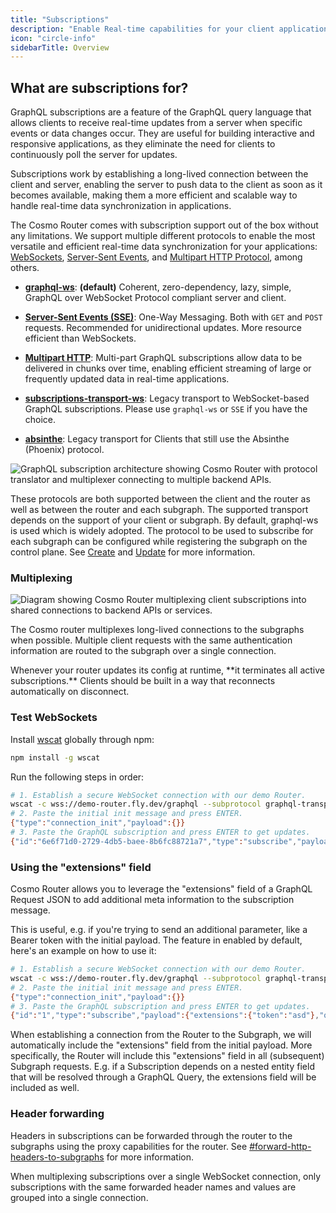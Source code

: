 ```yaml
---
title: "Subscriptions"
description: "Enable Real-time capabilities for your client applications."
icon: "circle-info"
sidebarTitle: Overview
---
```


## What are subscriptions for?

GraphQL subscriptions are a feature of the GraphQL query language that allows clients to receive real-time updates from a server when specific events or data changes occur. They are useful for building interactive and responsive applications, as they eliminate the need for clients to continuously poll the server for updates.

Subscriptions work by establishing a long-lived connection between the client and server, enabling the server to push data to the client as soon as it becomes available, making them a more efficient and scalable way to handle real-time data synchronization in applications.

The Cosmo Router comes with subscription support out of the box without any limitations. We support multiple different protocols to enable the most versatile and efficient real-time data synchronization for your applications: [WebSockets](/router/subscriptions/websocket-subprotocols), [Server-Sent Events](/router/subscriptions/server-sent-events-sse), and [Multipart HTTP Protocol](/router/subscriptions/multipart-http-requests), among others.

* [**graphql-ws**](https://github.com/enisdenjo/graphql-ws): **(default)** Coherent, zero-dependency, lazy, simple, GraphQL over WebSocket Protocol compliant server and client.

* [**Server-Sent Events (SSE)**](https://en.wikipedia.org/wiki/Server-sent_events): One-Way Messaging. Both with `GET` and `POST` requests. Recommended for unidirectional updates. More resource efficient than WebSockets.

* [**Multipart HTTP**](https://www.apollographql.com/docs/graphos/routing/operations/subscriptions/multipart-protocol): Multi-part GraphQL subscriptions allow data to be delivered in chunks over time, enabling efficient streaming of large or frequently updated data in real-time applications.

* [**subscriptions-transport-ws**](https://github.com/apollographql/subscriptions-transport-ws): Legacy transport to WebSocket-based GraphQL subscriptions. Please use `graphql-ws` or `SSE` if you have the choice.

* [**absinthe**](https://github.com/absinthe-graphql/absinthe_phoenix): Legacy transport for Clients that still use the Absinthe (Phoenix) protocol.

<Frame caption="Subscription architecture with router, protocol translator, and multiplexer.">
  <img
    src="/images/router/cosmo-router-subscription-architecture.png"
    alt="GraphQL subscription architecture showing Cosmo Router with protocol translator and multiplexer connecting to multiple backend APIs."
  />
</Frame>


These protocols are both supported between the client and the router as well as between the router and each subgraph. The supported transport depends on the support of your client or subgraph. By default, graphql-ws is used which is widely adopted. The protocol to be used to subscribe for each subgraph can be configured while registering the subgraph on the control plane. See [Create](/cli/subgraph/create) and [Update](/cli/subgraph/update) for more information.

### Multiplexing

<Frame caption="Multiplexing connections between clients and backend services.">
  <img
    src="/images/router/cosmo-router-multiplexing-connections.png"
    alt="Diagram showing Cosmo Router multiplexing client subscriptions into shared connections to backend APIs or services."
  />
</Frame>

The Cosmo router multiplexes long-lived connections to the subgraphs when possible. Multiple client requests with the same authentication information are routed to the subgraph over a single connection.

<Info>
  Whenever your router updates its config at runtime, **it terminates all active subscriptions.** Clients should be built in a way that reconnects automatically on disconnect.
</Info>

### Test WebSockets

Install [wscat](https://github.com/websockets/wscat) globally through npm:

```bash
npm install -g wscat
```

Run the following steps in order:

```bash
# 1. Establish a secure WebSocket connection with our demo Router.
wscat -c wss://demo-router.fly.dev/graphql --subprotocol graphql-transport-ws
# 2. Paste the initial init message and press ENTER.
{"type":"connection_init","payload":{}}
# 3. Paste the GraphQL subscription and press ENTER to get updates.
{"id":"6e6f71d0-2729-4db5-baee-8b6fc88721a7","type":"subscribe","payload":{"query":"subscription {\n  currentTime {\n    unixTime\n  }\n}"}}
```

### Using the "extensions" field

Cosmo Router allows you to leverage the "extensions" field of a GraphQL Request JSON to add additional meta information to the subscription message.

This is useful, e.g. if you're trying to send an additional parameter, like a Bearer token with the initial payload. The feature in enabled by default, here's an example on how to use it:

```bash
# 1. Establish a secure WebSocket connection with our demo Router.
wscat -c wss://demo-router.fly.dev/graphql --subprotocol graphql-transport-ws
# 2. Paste the initial init message and press ENTER.
{"type":"connection_init","payload":{}}
# 3. Paste the GraphQL subscription and press ENTER to get updates.
{"id":"1","type":"subscribe","payload":{"extensions":{"token":"asd"},"query":"subscription {\n  currentTime {\n    unixTime\n  }\n}"}}
```

When establishing a connection from the Router to the Subgraph, we will automatically include the "extensions" field from the initial payload. More specifically, the Router will include this "extensions" field in all (subsequent) Subgraph requests. E.g. if a Subscription depends on a nested entity field that will be resolved through a GraphQL Query, the extensions field will be included as well.

### Header forwarding

Headers in subscriptions can be forwarded through the router to the subgraphs using the proxy capabilities for the router. See [#forward-http-headers-to-subgraphs](/router/proxy-capabilities#forward-http-headers-to-subgraphs) for more information.

When multiplexing subscriptions over a single WebSocket connection, only subscriptions with the same forwarded header names and values are grouped into a single connection.
